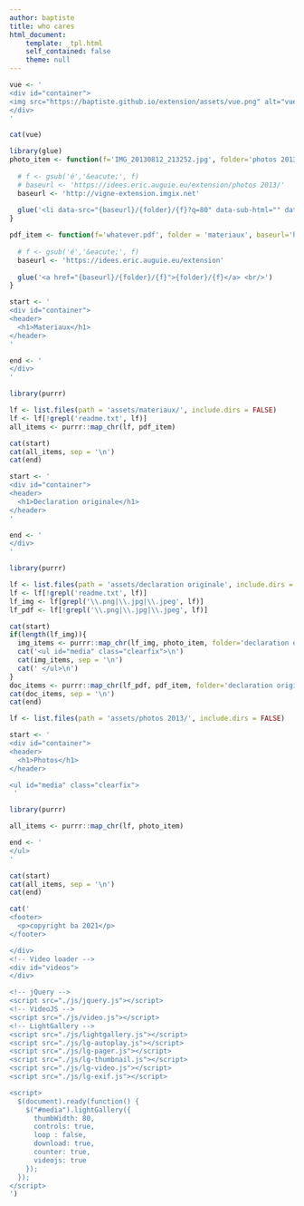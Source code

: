 ```yaml
---
author: baptiste
title: who cares
html_document:
    template: _tpl.html
    self_contained: false
    theme: null
---
```


```r

vue <- '
<div id="container">
<img src="https://baptiste.github.io/extension/assets/vue.png" alt="vue" width="80%">
</div>
'

cat(vue)
```

```r

library(glue)
photo_item <- function(f='IMG_20130812_213252.jpg', folder='photos 2013', baseurl='https://baptiste.github.io/extension/assets'){
  
  # f <- gsub('é','&eacute;', f)
  # baseurl <- 'https://idees.eric.auguie.eu/extension/photos 2013/'
  baseurl <- 'http://vigne-extension.imgix.net'
  
  glue('<li data-src="{baseurl}/{folder}/{f}?q=80" data-sub-html="" data-download-url="{baseurl}/{folder}/{f}?q=80" data-filename="{baseurl}/{folder}/{f}?q=80"><a href="{baseurl}/{folder}/{f}"><img src="{baseurl}/{folder}/{f}?w=120&h=120" alt="{f}" width="120" height="120"></a></li>')
}

pdf_item <- function(f='whatever.pdf', folder = 'materiaux', baseurl='https://baptiste.github.io/extension/assets'){
  
  # f <- gsub('é','&eacute;', f)
  baseurl <- 'https://idees.eric.auguie.eu/extension'
  
  glue('<a href="{baseurl}/{folder}/{f}">{folder}/{f}</a> <br/>')
}

```

```r

start <- '
<div id="container">
<header>
  <h1>Materiaux</h1>
</header>
'

end <- ' 
</div>
'    

library(purrr)

lf <- list.files(path = 'assets/materiaux/', include.dirs = FALSE)
lf <- lf[!grepl('readme.txt', lf)]
all_items <- purrr::map_chr(lf, pdf_item)

cat(start)
cat(all_items, sep = '\n')
cat(end)
```


```r

start <- '
<div id="container">
<header>
  <h1>Declaration originale</h1>
</header>
'

end <- ' 
</div>
'    

library(purrr)

lf <- list.files(path = 'assets/declaration originale', include.dirs = FALSE)
lf <- lf[!grepl('readme.txt', lf)]
lf_img <- lf[grepl('\\.png|\\.jpg|\\.jpeg', lf)]
lf_pdf <- lf[!grepl('\\.png|\\.jpg|\\.jpeg', lf)]

cat(start)
if(length(lf_img)){
  img_items <- purrr::map_chr(lf_img, photo_item, folder='declaration originale')
  cat('<ul id="media" class="clearfix">\n')   
  cat(img_items, sep = '\n')
  cat(' </ul>\n')   
}
doc_items <- purrr::map_chr(lf_pdf, pdf_item, folder='declaration originale')
cat(doc_items, sep = '\n')
cat(end)
```




```r
lf <- list.files(path = 'assets/photos 2013/', include.dirs = FALSE)
```



```r
start <- '
<div id="container">
<header>
  <h1>Photos</h1>
</header>

<ul id="media" class="clearfix">
 '         

library(purrr)

all_items <- purrr::map_chr(lf, photo_item)

end <- ' 
</ul>
'    

cat(start)
cat(all_items, sep = '\n')
cat(end)

```


```r

cat('
<footer>
  <p>copyright ba 2021</p>
</footer>

</div>
<!-- Video loader -->
<div id="videos">
</div>

<!-- jQuery -->
<script src="./js/jquery.js"></script>
<!-- VideoJS -->
<script src="./js/video.js"></script>
<!-- LightGallery -->
<script src="./js/lightgallery.js"></script>
<script src="./js/lg-autoplay.js"></script>
<script src="./js/lg-pager.js"></script>
<script src="./js/lg-thumbnail.js"></script>
<script src="./js/lg-video.js"></script>
<script src="./js/lg-exif.js"></script>

<script>
  $(document).ready(function() {
    $("#media").lightGallery({
      thumbWidth: 80,
      controls: true,
      loop : false,
      download: true,
      counter: true,
      videojs: true
    });
  });
</script>
')
```
    